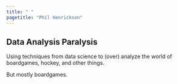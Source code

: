 ```yaml
---
title: " "
pagetitle: "Phil Henrickson"
---
```


## Data Analysis Paralysis

Using techniques from data science to (over) analyze the world of boardgames, hockey, and other things. 

But mostly boardgames.